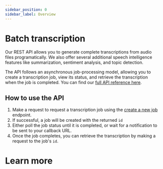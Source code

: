 ```yaml
---
sidebar_position: 0
sidebar_label: Overview
---
```



# Batch transcription

Our REST API allows you to generate complete transcriptions from audio files programatically. We also offer several additional speech intelligence features like summarization, sentiment analysis, and topic detection.

The API follows an asynchronous job-processing model, allowing you to create a transcription job, view its status, and retrieve the transcription when the job is completed. You can find our [full API reference here](/api-ref/batch/create-a-new-job).

## How to use the API

1. Make a <HTTPMethodBadge method="POST" /> request to request a transcription job using the [create a new job](/api-ref/batch/create-a-new-job) endpoint.
1. If successful, a job will be created with the returned `id`
1. Either poll the job status until it is completed, or wait for a notification to be sent to your callback URL.
1. Once the job completes, you can retrieve the transcription by making a <HTTPMethodBadge method="GET" /> request to the job's `id`.

# Learn more

<Box py="3">
  <DocCardList />
</Box>